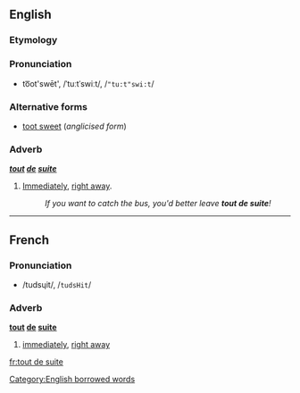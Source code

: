 ==English==

===Etymology===
{{F.}}

===Pronunciation===
*to͞ot'swēt', /ˈtuːtˈswiːt/, /<tt>"tu:t"swi:t</tt>/

===Alternative forms===
*[[toot sweet]] (''anglicised form'')

===Adverb===
'''''[[tout]] [[de]] [[suite]]'''''

# {{colloquial}} [[Immediately]], [[right away]].
#:''If you want to catch the bus, you'd better leave '''tout de suite'''!''

----

==French==

===Pronunciation===
*/tudsɥit/, /<tt>tudsHit</tt>/

===Adverb===
'''[[tout#French|tout]] [[de#French|de]] [[suite#French|suite]]''' {{idiom}}

# [[immediately]], [[right away]]

[[Category:English borrowed words]]

[[fr:tout de suite]]